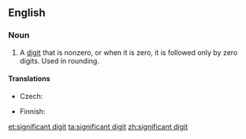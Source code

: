 ==English==
{{wikipedia}}

===Noun===
{{en-noun|head=[[significant]] [[digit]]}}

# {{context|mathematics|lang=en}} A [[digit]] that is nonzero, or when it is zero, it is followed only by zero digits. Used in rounding.

====Translations====
{{trans-top|digit}}
* Czech: {{t|cs|platná číslice|f}}
{{trans-mid}}
* Finnish: {{t+|fi|merkitsevä}} {{t+|fi|numero}}
{{trans-bottom}}

[[et:significant digit]]
[[ta:significant digit]]
[[zh:significant digit]]